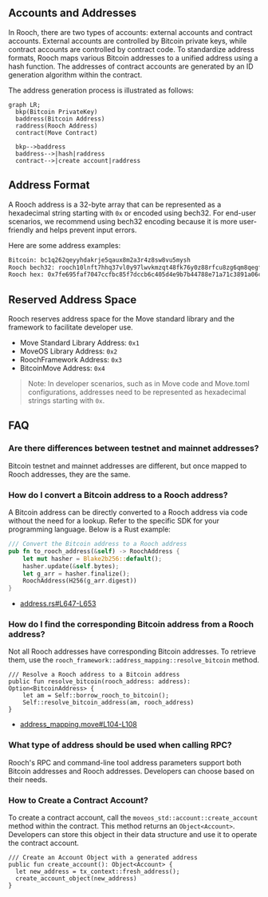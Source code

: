 ## Accounts and Addresses

In Rooch, there are two types of accounts: external accounts and contract accounts. External accounts are controlled by Bitcoin private keys, while contract accounts are controlled by contract code. To standardize address formats, Rooch maps various Bitcoin addresses to a unified address using a hash function. The addresses of contract accounts are generated by an ID generation algorithm within the contract.

The address generation process is illustrated as follows:

```mermaid
graph LR;
  bkp(Bitcoin PrivateKey)
  baddress(Bitcoin Address)
  raddress(Rooch Address)
  contract(Move Contract)
  
  bkp-->baddress
  baddress-->|hash|raddress
  contract-->|create account|raddress
```

## Address Format

A Rooch address is a 32-byte array that can be represented as a hexadecimal string starting with `0x` or encoded using bech32. For end-user scenarios, we recommend using bech32 encoding because it is more user-friendly and helps prevent input errors.

Here are some address examples:

```txt
Bitcoin: bc1q262qeyyhdakrje5qaux8m2a3r4z8sw8vu5mysh
Rooch bech32: rooch10lnft7hhq37vl0y97lwvkmzqt48fk76y0z88rfcu8zg6qm8qegfqx0rq2h
Rooch hex: 0x7fe695faf7047ccfbc85f7dccb6c405d4e9b7b44788e71a71c3891a06ce0ca12
```

## Reserved Address Space

Rooch reserves address space for the Move standard library and the framework to facilitate developer use.

* Move Standard Library Address: `0x1`
* MoveOS Library Address: `0x2`
* RoochFramework Address: `0x3`
* BitcoinMove Address: `0x4`

> Note: In developer scenarios, such as in Move code and Move.toml configurations, addresses need to be represented as hexadecimal strings starting with `0x`.

## FAQ

### Are there differences between testnet and mainnet addresses?

Bitcoin testnet and mainnet addresses are different, but once mapped to Rooch addresses, they are the same.

### How do I convert a Bitcoin address to a Rooch address?

A Bitcoin address can be directly converted to a Rooch address via code without the need for a lookup. Refer to the specific SDK for your programming language. Below is a Rust example:

```rust
/// Convert the Bitcoin address to a Rooch address
pub fn to_rooch_address(&self) -> RoochAddress {
    let mut hasher = Blake2b256::default();
    hasher.update(&self.bytes);
    let g_arr = hasher.finalize();
    RoochAddress(H256(g_arr.digest))
}
```

* [address.rs#L647-L653](https://github.com/rooch-network/rooch/blob/92792257f5b832312019d9440618b9af83e89547/crates/rooch-types/src/address.rs#L647-L653)

### How do I find the corresponding Bitcoin address from a Rooch address?

Not all Rooch addresses have corresponding Bitcoin addresses. To retrieve them, use the `rooch_framework::address_mapping::resolve_bitcoin` method.

```move
/// Resolve a Rooch address to a Bitcoin address
public fun resolve_bitcoin(rooch_address: address): Option<BitcoinAddress> {
    let am = Self::borrow_rooch_to_bitcoin();
    Self::resolve_bitcoin_address(am, rooch_address)
}
```

* [address_mapping.move#L104-L108](https://github.com/rooch-network/rooch/blob/92792257f5b832312019d9440618b9af83e89547/frameworks/rooch-framework/sources/address_mapping.move#L104-L108)

### What type of address should be used when calling RPC?

Rooch's RPC and command-line tool address parameters support both Bitcoin addresses and Rooch addresses. Developers can choose based on their needs.

### How to Create a Contract Account?

To create a contract account, call the `moveos_std::account::create_account` method within the contract. This method returns an `Object<Account>`. Developers can store this object in their data structure and use it to operate the contract account.

```move
/// Create an Account Object with a generated address
public fun create_account(): Object<Account> {
  let new_address = tx_context::fresh_address();
  create_account_object(new_address)
}
```